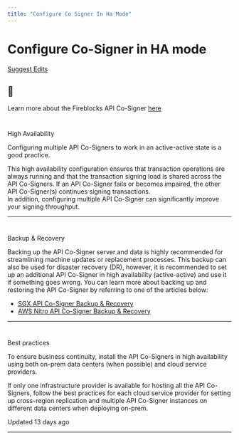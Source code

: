 ```yaml
---
title: "Configure Co Signer In Ha Mode"
---
```

  
  # Configure Co-Signer in HA mode

[Suggest Edits](/edit/configure-co-signer-in-ha-mode)

<Info>

## 📘

Learn more about the Fireblocks API Co-Signer [here](/docs/deploy-api-co-signer)



</Info>

# 

High Availability

[](#high-availability)

Configuring multiple API Co-Signers to work in an active-active state is a good practice.

This high availability configuration ensures that transaction operations are always running and that the transaction signing load is shared across the API Co-Signers. If an API Co-Signer fails or becomes impaired, the other API Co-Signer(s) continues signing transactions.  
In addition, configuring multiple API Co-Signer can significantly improve your signing throughput.

  

* * *

# 

Backup & Recovery

[](#backup--recovery)

Backing up the API Co-Signer server and data is highly recommended for streamlining machine updates or replacement processes. This backup can also be used for disaster recovery (DR), however, it is recommended to set up an additional API Co-Signer in high availability (active-active) and use it if something goes wrong. You can learn more about backing up and restoring the API Co-Signer by referring to one of the articles below:

*   [SGX API Co-Signer Backup & Recovery](https://support.fireblocks.io/hc/en-us/articles/4581882873756-SGX-API-Co-Signer-Backup-Recovery)
*   [AWS Nitro API Co-Signer Backup & Recovery](https://support.fireblocks.io/hc/en-us/articles/11976798840092-AWS-Nitro-API-Co-Signer-Backup-Recovery)

  

* * *

  

# 

Best practices

[](#best-practices)

To ensure business continuity, install the API Co-Signers in high availability using both on-prem data centers (when possible) and cloud service providers.

If only one infrastructure provider is available for hosting all the API Co-Signers, follow the best practices for each cloud service provider for setting up cross-region replication and multiple API Co-Signer instances on different data centers when deploying on-prem.

Updated 13 days ago

* * *
